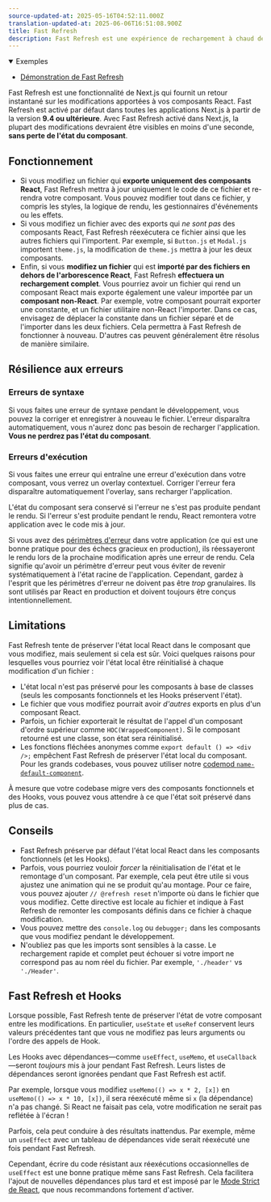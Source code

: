 ```yaml
---
source-updated-at: 2025-05-16T04:52:11.000Z
translation-updated-at: 2025-06-06T16:51:08.900Z
title: Fast Refresh
description: Fast Refresh est une expérience de rechargement à chaud des modules qui fournit un retour instantané sur les modifications apportées à vos composants React.
---
```


<details open>
  <summary>Exemples</summary>

- [Démonstration de Fast Refresh](https://github.com/vercel/next.js/tree/canary/examples/fast-refresh-demo)

</details>

Fast Refresh est une fonctionnalité de Next.js qui fournit un retour instantané sur les modifications apportées à vos composants React. Fast Refresh est activé par défaut dans toutes les applications Next.js à partir de la version **9.4 ou ultérieure**. Avec Fast Refresh activé dans Next.js, la plupart des modifications devraient être visibles en moins d'une seconde, **sans perte de l'état du composant**.

## Fonctionnement

- Si vous modifiez un fichier qui **exporte uniquement des composants React**, Fast Refresh mettra à jour uniquement le code de ce fichier et re-rendra votre composant. Vous pouvez modifier tout dans ce fichier, y compris les styles, la logique de rendu, les gestionnaires d'événements ou les effets.
- Si vous modifiez un fichier avec des exports qui _ne sont pas_ des composants React, Fast Refresh réexécutera ce fichier ainsi que les autres fichiers qui l'importent. Par exemple, si `Button.js` et `Modal.js` importent `theme.js`, la modification de `theme.js` mettra à jour les deux composants.
- Enfin, si vous **modifiez un fichier** qui est **importé par des fichiers en dehors de l'arborescence React**, Fast Refresh **effectuera un rechargement complet**. Vous pourriez avoir un fichier qui rend un composant React mais exporte également une valeur importée par un **composant non-React**. Par exemple, votre composant pourrait exporter une constante, et un fichier utilitaire non-React l'importer. Dans ce cas, envisagez de déplacer la constante dans un fichier séparé et de l'importer dans les deux fichiers. Cela permettra à Fast Refresh de fonctionner à nouveau. D'autres cas peuvent généralement être résolus de manière similaire.

## Résilience aux erreurs

### Erreurs de syntaxe

Si vous faites une erreur de syntaxe pendant le développement, vous pouvez la corriger et enregistrer à nouveau le fichier. L'erreur disparaîtra automatiquement, vous n'aurez donc pas besoin de recharger l'application. **Vous ne perdrez pas l'état du composant**.

### Erreurs d'exécution

Si vous faites une erreur qui entraîne une erreur d'exécution dans votre composant, vous verrez un overlay contextuel. Corriger l'erreur fera disparaître automatiquement l'overlay, sans recharger l'application.

L'état du composant sera conservé si l'erreur ne s'est pas produite pendant le rendu. Si l'erreur s'est produite pendant le rendu, React remontera votre application avec le code mis à jour.

Si vous avez des [périmètres d'erreur](https://react.dev/reference/react/Component#catching-rendering-errors-with-an-error-boundary) dans votre application (ce qui est une bonne pratique pour des échecs gracieux en production), ils réessayeront le rendu lors de la prochaine modification après une erreur de rendu. Cela signifie qu'avoir un périmètre d'erreur peut vous éviter de revenir systématiquement à l'état racine de l'application. Cependant, gardez à l'esprit que les périmètres d'erreur ne doivent pas être _trop_ granulaires. Ils sont utilisés par React en production et doivent toujours être conçus intentionnellement.

## Limitations

Fast Refresh tente de préserver l'état local React dans le composant que vous modifiez, mais seulement si cela est sûr. Voici quelques raisons pour lesquelles vous pourriez voir l'état local être réinitialisé à chaque modification d'un fichier :

- L'état local n'est pas préservé pour les composants à base de classes (seuls les composants fonctionnels et les Hooks préservent l'état).
- Le fichier que vous modifiez pourrait avoir _d'autres_ exports en plus d'un composant React.
- Parfois, un fichier exporterait le résultat de l'appel d'un composant d'ordre supérieur comme `HOC(WrappedComponent)`. Si le composant retourné est une classe, son état sera réinitialisé.
- Les fonctions fléchées anonymes comme `export default () => <div />;` empêchent Fast Refresh de préserver l'état local du composant. Pour les grands codebases, vous pouvez utiliser notre [codemod `name-default-component`](/docs/pages/building-your-application/upgrading/codemods#name-default-component).

À mesure que votre codebase migre vers des composants fonctionnels et des Hooks, vous pouvez vous attendre à ce que l'état soit préservé dans plus de cas.

## Conseils

- Fast Refresh préserve par défaut l'état local React dans les composants fonctionnels (et les Hooks).
- Parfois, vous pourriez vouloir _forcer_ la réinitialisation de l'état et le remontage d'un composant. Par exemple, cela peut être utile si vous ajustez une animation qui ne se produit qu'au montage. Pour ce faire, vous pouvez ajouter `// @refresh reset` n'importe où dans le fichier que vous modifiez. Cette directive est locale au fichier et indique à Fast Refresh de remonter les composants définis dans ce fichier à chaque modification.
- Vous pouvez mettre des `console.log` ou `debugger;` dans les composants que vous modifiez pendant le développement.
- N'oubliez pas que les imports sont sensibles à la casse. Le rechargement rapide et complet peut échouer si votre import ne correspond pas au nom réel du fichier. Par exemple, `'./header'` vs `'./Header'`.

## Fast Refresh et Hooks

Lorsque possible, Fast Refresh tente de préserver l'état de votre composant entre les modifications. En particulier, `useState` et `useRef` conservent leurs valeurs précédentes tant que vous ne modifiez pas leurs arguments ou l'ordre des appels de Hook.

Les Hooks avec dépendances—comme `useEffect`, `useMemo`, et `useCallback`—seront _toujours_ mis à jour pendant Fast Refresh. Leurs listes de dépendances seront ignorées pendant que Fast Refresh est actif.

Par exemple, lorsque vous modifiez `useMemo(() => x * 2, [x])` en `useMemo(() => x * 10, [x])`, il sera réexécuté même si `x` (la dépendance) n'a pas changé. Si React ne faisait pas cela, votre modification ne serait pas reflétée à l'écran !

Parfois, cela peut conduire à des résultats inattendus. Par exemple, même un `useEffect` avec un tableau de dépendances vide serait réexécuté une fois pendant Fast Refresh.

Cependant, écrire du code résistant aux réexécutions occasionnelles de `useEffect` est une bonne pratique même sans Fast Refresh. Cela facilitera l'ajout de nouvelles dépendances plus tard et est imposé par le [Mode Strict de React](/docs/pages/api-reference/next-config-js/reactStrictMode), que nous recommandons fortement d'activer.